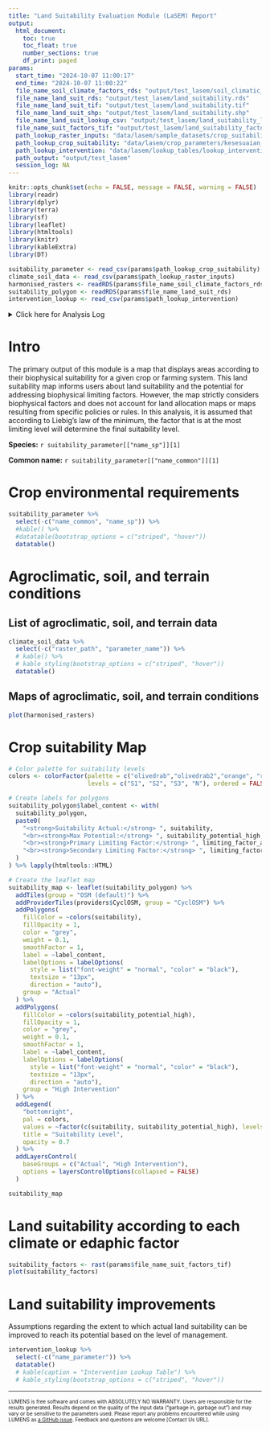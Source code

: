 ```yaml
---
title: "Land Suitability Evaluation Module (LaSEM) Report"
output: 
  html_document:
    toc: true
    toc_float: true
    number_sections: true
    df_print: paged
params:
  start_time: "2024-10-07 11:00:17"
  end_time: "2024-10-07 11:00:22"
  file_name_soil_climate_factors_rds: "output/test_lasem/soil_climatic_factors.rds"
  file_name_land_suit_rds: "output/test_lasem/land_suitability.rds"
  file_name_land_suit_tif: "output/test_lasem/land_suitability.tif"
  file_name_land_suit_shp: "output/test_lasem/land_suitability.shp"
  file_name_land_suit_lookup_csv: "output/test_lasem/land_suitability_lookup.csv"
  file_name_suit_factors_tif: "output/test_lasem/land_suitability_factors.tif"
  path_lookup_raster_inputs: "data/lasem/sample_datasets/crop_suitability_spatial_input_tts.csv"
  path_lookup_crop_suitability: "data/lasem/crop_parameters/kesesuaian_alpukat.csv"
  path_lookup_intervention: "data/lasem/lookup_tables/lookup_intervention.csv"
  path_output: "output/test_lasem"
  session_log: NA
---
```


```r
knitr::opts_chunk$set(echo = FALSE, message = FALSE, warning = FALSE)
library(readr)
library(dplyr)
library(terra)
library(sf)
library(leaflet)
library(htmltools)
library(knitr)
library(kableExtra)
library(DT)

suitability_parameter <- read_csv(params$path_lookup_crop_suitability)
climate_soil_data <- read_csv(params$path_lookup_raster_inputs)
harmonised_rasters <- readRDS(params$file_name_soil_climate_factors_rds)
suitability_polygon <- readRDS(params$file_name_land_suit_rds)
intervention_lookup <- read_csv(params$path_lookup_intervention)
```

<details><summary>Click here for Analysis Log</summary>

```r
analysis_log <- tribble(
  ~Category, ~Details,
  "Analysis Start", params$start_time,
  "Analysis End", params$end_time,
  "Input Data and Parameters", "",
  "1. Raster inputs lookup", params$path_lookup_raster_inputs,
  "2. Crop suitability parameters", params$path_lookup_crop_suitability,
  "3. Intervention lookup", params$path_lookup_intervention,
  "Outputs", "",
  "1. Land suitability map (raster)", params$file_name_land_suit_tif,
  "2. Land suitability map lookup table", params$file_name_land_suit_lookup_csv,
  "3. Land suitability map (polygon)", file_name_land_suit_shp,
  "Output Workspace", params$path_output,
  "Session Summary", ""
) %>% rbind(params$session_log)
analysis_log %>%
kbl(caption = "Analysis Log", escape = FALSE) %>%
kable_paper("hover", full_width = F)
```
</details>

# Intro

The primary output of this module is a map that displays areas according to their biophysical suitability for a given crop or farming system. This land suitability map informs users about land suitability and the potential for addressing biophysical limiting factors. However, the map strictly considers biophysical factors and does not account for land allocation maps or maps resulting from specific policies or rules. In this analysis, it is assumed that according to Liebig's law of the minimum, the factor that is at the most limiting level will determine the final suitability level.

**Species:** `r suitability_parameter[["name_sp"]][1]`

**Common name:** `r suitability_parameter[["name_common"]][1]`

# Crop environmental requirements

```r
suitability_parameter %>% 
  select(-c("name_common", "name_sp")) %>%
  #kable() %>%
  #datatable(bootstrap_options = c("striped", "hover"))
  datatable()
```

# Agroclimatic, soil, and terrain conditions

## List of agroclimatic, soil, and terrain data

```r
climate_soil_data %>% 
  select(-c("raster_path", "parameter_name")) %>%
  # kable() %>%
  # kable_styling(bootstrap_options = c("striped", "hover"))
  datatable()
```

## Maps of agroclimatic, soil, and terrain conditions

```r
plot(harmonised_rasters)
```

# Crop suitability Map

```r
# Color palette for suitability levels
colors <- colorFactor(palette = c("olivedrab","olivedrab2","orange", "red"),
                      levels = c("S1", "S2", "S3", "N"), ordered = FALSE)

# Create labels for polygons
suitability_polygon$label_content <- with(
  suitability_polygon,
  paste0(
    "<strong>Suitability Actual:</strong> ", suitability,
    "<br><strong>Max Potential:</strong> ", suitability_potential_high,
    "<br><strong>Primary Limiting Factor:</strong> ", limiting_factor_actual,
    "<br><strong>Secondary Limiting Factor:</strong> ", limiting_factor_potential
  )
) %>% lapply(htmltools::HTML)

# Create the leaflet map
suitability_map <- leaflet(suitability_polygon) %>% 
  addTiles(group = "OSM (default)") %>% 
  addProviderTiles(providers$CyclOSM, group = "CyclOSM") %>% 
  addPolygons(
    fillColor = ~colors(suitability),
    fillOpacity = 1,
    color = "grey",
    weight = 0.1,
    smoothFactor = 1, 
    label = ~label_content,
    labelOptions = labelOptions(
      style = list("font-weight" = "normal", "color" = "black"),
      textsize = "13px",
      direction = "auto"),
    group = "Actual"
  ) %>% 
  addPolygons(
    fillColor = ~colors(suitability_potential_high),
    fillOpacity = 1,
    color = "grey",
    weight = 0.1,
    smoothFactor = 1,
    label = ~label_content,
    labelOptions = labelOptions(
      style = list("font-weight" = "normal", "color" = "black"),
      textsize = "13px",
      direction = "auto"),
    group = "High Intervention"
  ) %>%
  addLegend(
    "bottomright",
    pal = colors,
    values = ~factor(c(suitability, suitability_potential_high), levels = c("S1", "S2", "S3", "N")),
    title = "Suitability Level",
    opacity = 0.7
  ) %>%
  addLayersControl(
    baseGroups = c("Actual", "High Intervention"),
    options = layersControlOptions(collapsed = FALSE)
  )

suitability_map
```

# Land suitability according to each climate or edaphic factor

```r
suitability_factors <- rast(params$file_name_suit_factors_tif)
plot(suitability_factors)
```

# Land suitability improvements

Assumptions regarding the extent to which actual land suitability can be improved to reach its potential based on the level of management.

```r
intervention_lookup %>% 
  select(-c("name_parameter")) %>%
  datatable()
  # kable(caption = "Intervention Lookup Table") %>%
  # kable_styling(bootstrap_options = c("striped", "hover"))
```

------------------------------------------------------------------------

<font size="1"> LUMENS is free software and comes with ABSOLUTELY NO WARRANTY. Users are responsible for the results generated. Results depend on the quality of the input data ("garbage in, garbage out") and may vary or be sensitive to the parameters used. Please report any problems encountered while using LUMENS as [a GitHub issue](https://github.com/icraf-indonesia/lumens-shiny/issues). Feedback and questions are welcome [Contact Us URL]. </font size>